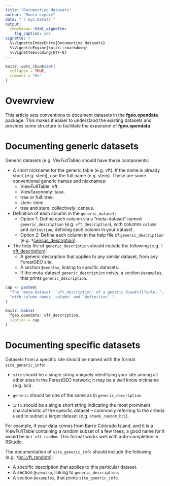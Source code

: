 ```yaml
---
title: "Documenting datasets"
author: "Mauro Lepore"
date: "`r Sys.Date()`"
output:
  rmarkdown::html_vignette:
    fig_caption: yes
vignette: >
  %\VignetteIndexEntry{Documenting datasets}
  %\VignetteEngine{knitr::rmarkdown}
  %\VignetteEncoding{UTF-8}
---
```


```r
knitr::opts_chunk$set(
  collapse = TRUE,
  comment = "#>"
)
```

# Ovewrview

This article sets conventions to document datasets in the __fgeo.opendata__ package. This makes it easier to understand the existing datasets and provides some structure to facilitate the expansion of __fgeo.opendata__.

# Documenting generic datasets

Generic datasets (e.g. ViwFullTable) should have these components:

* A short nickname for the generic table (e.g. vft). If the name is already short (e.g. stem), use the full name (e.g. stem). These are some conventional generic names and nicknames:
    * ViewFullTable: vft.
    * ViewTaxonomy: taxa.
    * tree or full: tree.
    * stem: stem.
    * tree and stem, collectively: census.

* Definition of each column in the `generic_dataset`:
    * Option 1: Define each column via a "meta-dataset" named `generic_description` (e.g. `vft_description`), with columns `column` and `definition`, defining each column in your dataset. 
    * Option 2: Define each column in the help file of `generic_description` (e.g. `?`[census_description](https://forestgeo.github.io/fgeo.opendata/reference/census_description.html)).

* The help file of `generic_description` should include the following (e.g. `?`[vft_description](https://forestgeo.github.io/fgeo.opendata/reference/vft_description.html)):
    * A generic description that applies to any similar dataset, from any ForestGEO site.
    * A section `@seealso`, linking to specific datasets.
    * If the meta-dataset `generic_description` exists, a section `@examples`, that prints `generic_description`.

```r
cap <- paste0(
  "The 'meta-dataset' `vft_description` of a generic ViewFullTable, ",
  "with column names `column` and `definition`."
)

knitr::kable(
  fgeo.opendata::vft_description, 
  caption = cap
)
```

# Documenting specific datasets

Datasets from a specific site should be named with the format `site_generic_info`: 

* `site` should be a single string uniquely identifying your site among all other sites in the ForestGEO network; it may be a well know nickname (e.g. bci). 
* `generic` should be one of the same as in _`generic`_`_description`. 

* `info` should be a single short string indicating the most prominent characteristic of the specific dataset -- commonly referring to the criteria used to subset a larger dataset (e.g. `stem6_random_bci`).

For example, if your data comes from Barro Colorado Island, and it is a ViewFullTable containing a random subset of a few trees, a good name for it would be `bci_vft_random`. This format works well with auto-completion in RStudio.

The documentation of `site_generic_info` should include the following (e.g. `?`[bci_vft_random](https://forestgeo.github.io/fgeo.opendata/reference/vft_bci.html)):

* A specific description that applies to this particular dataset.
* A section `@seealso`, linking to `generic_description`.
* A section `@examples`, that prints `site_generic_info`.
